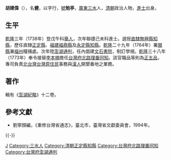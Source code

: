 {{Otheruses|other=名为胡健的其他人物|胡健}}

'''胡建偉'''（{{bd|1718年||1796年|catIdx=H胡}}），名'''健'''，以字行，[[號|號]]'''勉亭'''，[[廣東省_(清)|廣東]][[三水縣_(廣東)|三水]]人，[[清朝|清朝]]政治人物，[[進士|進士]]出身。

== 生平 ==
[[乾隆|乾隆]]三年（1738年）登戊午科[[舉人|舉人]]，次年聯捷己未科進士。選授[[直隸|直隸]][[無極縣|無極縣]][[知縣|知縣]]，歷任直隸[[正定縣|正定縣]]、[[福建省_(清)|福建]][[福鼎縣|福鼎縣]]及[[永定縣|永定縣]][[知縣|知縣]]。[[乾隆|乾隆]]二十九年（1764年）署[[閩縣|閩縣]]兼[[福州府|福州]]糧捕處。次年陞[[臺灣府糧捕海防通判|澎湖通判]]，任內倡建[[文石書院|文石書院]]，制訂學規{{r|李}}。[[乾隆|乾隆]]三十八年（1773年）奉令接替[[李本楠|李本楠]]擔任[[台灣府北路理番同知|台灣府北路理番同知]]。該官職品等則為[[正五品|正五品]]，專司負責[[北台灣|北台灣]][[台灣原住民|台灣原住民]]事務與[[漢人|漢人]]開墾番地之業務。

==著作==
輯有《[[澎湖紀略|澎湖紀略]]》十二卷{{r|李}}。

==參考文獻==
{{reflist|refs=
<ref name="李">{{cite book|author=李鎮岩 |title=《台灣的書院》 |publisher=遠足文化 |location= |isbn=978-986-6731-02-0 |pages=167頁 |date=2008年1月}}</ref>}}

*劉寧顏編，《重修台灣省通志》，臺北市，臺灣省文獻委員會，1994年。
{{-}}
{{start box}}
{{s-off}}
{{Succession box|張思振|[[張可傳|張可傳]]|[[臺灣府糧捕海防通判|臺灣府糧捕海防通判]]（澎湖通判）|<small>乾隆三十一年（1766年）上任</small>}}
{{Succession box|[[李本楠|李本楠]]|嚴文烈|[[臺灣府北路理番同知|臺灣府北路理番同知]]|<small>乾隆三十八年（1773年）上任</small>}}
{{end box}}

{{乾隆四年己未科殿試金榜}}

{{Authority control}}

{{DEFAULTSORT:Hu胡}}

[[Category:胡姓|J]]
[[Category:三水人|Category:三水人]]
[[Category:清朝正定縣知縣|Category:清朝正定縣知縣]]
[[Category:台灣府北路理番同知|Category:台灣府北路理番同知]]
[[Category:台灣府澎湖通判|Category:台灣府澎湖通判]]